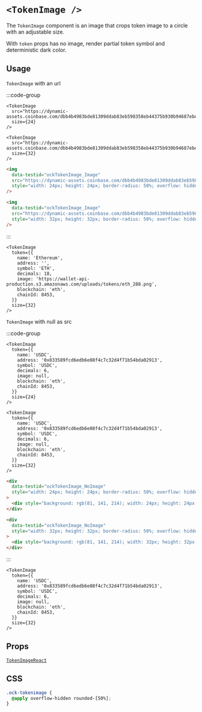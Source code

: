 
# `<TokenImage />`

The `TokenImage` component is an image that crops token image to a circle with an adjustable size.

With `token` props has no image, render partial token symbol and deterministic dark color.

## Usage

`TokenImage` with an url

:::code-group

```tsx [code]
<TokenImage
  src="https://dynamic-assets.coinbase.com/dbb4b4983bde81309ddab83eb598358eb44375b930b94687ebe38bc22e52c3b2125258ffb8477a5ef22e33d6bd72e32a506c391caa13af64c00e46613c3e5806/asset_icons/4113b082d21cc5fab17fc8f2d19fb996165bcce635e6900f7fc2d57c4ef33ae9.png"
  size={24}
/>

<TokenImage
  src="https://dynamic-assets.coinbase.com/dbb4b4983bde81309ddab83eb598358eb44375b930b94687ebe38bc22e52c3b2125258ffb8477a5ef22e33d6bd72e32a506c391caa13af64c00e46613c3e5806/asset_icons/4113b082d21cc5fab17fc8f2d19fb996165bcce635e6900f7fc2d57c4ef33ae9.png"
  size={32}
/>
```

```html [return html]
<img
  data-testid="ockTokenImage_Image"
  src="https://dynamic-assets.coinbase.com/dbb4b4983bde81309ddab83eb598358eb44375b930b94687ebe38bc22e52c3b2125258ffb8477a5ef22e33d6bd72e32a506c391caa13af64c00e46613c3e5806/asset_icons/4113b082d21cc5fab17fc8f2d19fb996165bcce635e6900f7fc2d57c4ef33ae9.png"
  style="width: 24px; height: 24px; border-radius: 50%; overflow: hidden; background: blue;"
/>

<img
  data-testid="ockTokenImage_Image"
  src="https://dynamic-assets.coinbase.com/dbb4b4983bde81309ddab83eb598358eb44375b930b94687ebe38bc22e52c3b2125258ffb8477a5ef22e33d6bd72e32a506c391caa13af64c00e46613c3e5806/asset_icons/4113b082d21cc5fab17fc8f2d19fb996165bcce635e6900f7fc2d57c4ef33ae9.png"
  style="width: 32px; height: 32px; border-radius: 50%; overflow: hidden; background: blue;"
/>
```

:::

<App>
  <div style={{ display: 'flex', gap: '8px', flexDirection: 'column'}}>
    <TokenImage
      token={{
        name: 'Ethereum',
        address: '',
        symbol: 'ETH',
        decimals: 18,
        image: 'https://wallet-api-production.s3.amazonaws.com/uploads/tokens/eth_288.png',
        blockchain: 'eth',
        chainId: 8453,
      }}
      size={24}
    />

    <TokenImage
      token={{
        name: 'Ethereum',
        address: '',
        symbol: 'ETH',
        decimals: 18,
        image: 'https://wallet-api-production.s3.amazonaws.com/uploads/tokens/eth_288.png',
        blockchain: 'eth',
        chainId: 8453,
      }}
      size={32}
    />

  </div>
</App>

`TokenImage` with null as src

:::code-group

```tsx [code]
<TokenImage
  token={{
    name: 'USDC',
    address: '0x833589fcd6edb6e08f4c7c32d4f71b54bda02913',
    symbol: 'USDC',
    decimals: 6,
    image: null,
    blockchain: 'eth',
    chainId: 8453,
  }}
  size={24}
/>

<TokenImage
  token={{
    name: 'USDC',
    address: '0x833589fcd6edb6e08f4c7c32d4f71b54bda02913',
    symbol: 'USDC',
    decimals: 6,
    image: null,
    blockchain: 'eth',
    chainId: 8453,
  }}
  size={32}
/>
```

```html [return html]
<div
  data-testid="ockTokenImage_NoImage"
  style="width: 24px; height: 24px; border-radius: 50%; overflow: hidden; background: blue;"
>
  <div style="background: rgb(81, 141, 214); width: 24px; height: 24px;"></div>
</div>

<div
  data-testid="ockTokenImage_NoImage"
  style="width: 32px; height: 32px; border-radius: 50%; overflow: hidden; background: blue;"
>
  <div style="background: rgb(81, 141, 214); width: 32px; height: 32px;"></div>
</div>
```

:::

<App>
  <div style={{ display: 'flex', gap: '8px', flexDirection: 'column'}}>
    <TokenImage
      token={{
        name: 'USDC',
        address: '0x833589fcd6edb6e08f4c7c32d4f71b54bda02913',
        symbol: 'USDC',
        decimals: 6,
        image: null,
        blockchain: 'eth',
        chainId: 8453,
      }}
      size={24}
    />

    <TokenImage
      token={{
        name: 'USDC',
        address: '0x833589fcd6edb6e08f4c7c32d4f71b54bda02913',
        symbol: 'USDC',
        decimals: 6,
        image: null,
        blockchain: 'eth',
        chainId: 8453,
      }}
      size={32}
    />

  </div>
</App>

## Props

[`TokenImageReact`](/token/types#tokenselectorreact)

## CSS

```css
.ock-tokenimage {
  @apply overflow-hidden rounded-[50%];
}
```
